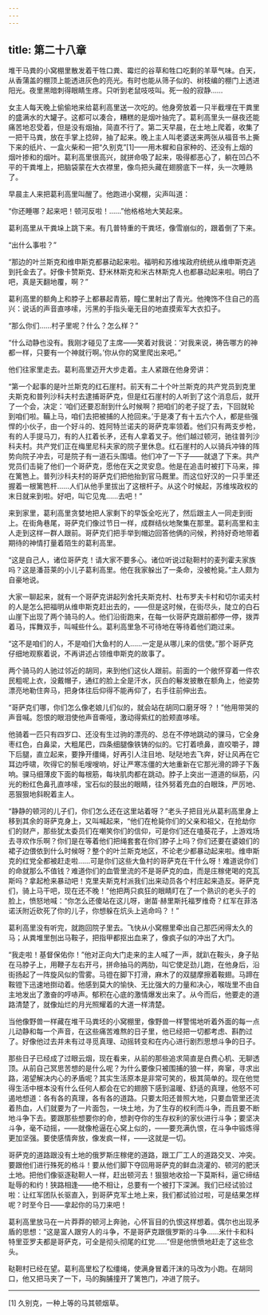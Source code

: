 ```yaml
---
---
---
```

title: 第二十八章
---




堆干马粪的小窝棚里散发着干牲口粪、霉烂的谷草和牲口吃剩的羊草气味。白天，从香蒲盖的棚顶上能透进灰色的亮光。有时也能从筛子似的、树枝编的棚门上透进阳光。夜里黑暗刺得眼睛生疼。只听到老鼠吱吱叫。死一般的寂静……

女主人每天晚上偷偷地来给葛利高里送一次吃的。他身旁放着一只半截埋在干粪里的盛满水的大罐子。这都可以凑合，糟糕的是烟叶抽完了。葛利高里头一昼夜还能痛苦地忍受着，但是没有烟抽，简直不行了。第二天早晨，在土地上爬着，收集了一把干马粪，放在手掌上捻碎，抽了起来。晚上主人叫老婆送来两张从福音书上撕下来的纸片、一盒火柴和一把“久别克”[1]——用木樨和自家种的、还没有上烟的烟叶掺和的烟叶。葛利高里很高兴，就拼命吸了起来，吸得都恶心了，躺在凹凸不平的干粪堆上，把脑袋蒙在大衣襟里，像鸟把头藏在翅膀底下一样，头一次睡熟了。

早晨主人来把葛利高里叫醒了。他跑进小窝棚，尖声叫道：

“你还睡哪？起来吧！顿河反啦！……”他格格地大笑起来。

葛利高里从干粪垛上跳下来。有几普特重的干粪坯，像雪崩似的，跟着倒了下来。

“出什么事啦？”

“那边的叶兰斯克和维申斯克都暴动起来啦。福明和苏维埃政府统统从维申斯克逃到托金去了。好像卡赞斯克、舒米林斯克和米古林斯克人也都暴动起来啦。明白了吧，真是天翻地覆，啊？”

葛利高里的额角上和脖子上都暴起青筋，瞳仁里射出了青光。他掩饰不住自己的高兴：说话的声音直哆嗦，污黑的手指头毫无目的地直摸索军大衣扣子。

“那么你们……村子里呢？什么？怎么样？”

“什么动静也没有。我刚才碰见了主席——笑着对我说：‘对我来说，祷告哪方的神都一样，只要有一个神就行啊。’你从你的窝里爬出来吧。”

他们往家里走去。葛利高里迈开大步走着。主人紧跟在他身旁讲：

“第一个起事的是叶兰斯克的红石崖村。前天有二十个叶兰斯克的共产党员到克里夫斯克和普列沙科夫村去逮捕哥萨克，但是红石崖村的人听到了这个消息后，就开了一个会，决定：‘咱们还要忍耐到什么时候啊？把咱们的老子捉了去，下回就轮到咱们啦。鞴上马，咱们去把被捕的人抢回来。’于是凑了有十五六个人，都是些强悍的小伙子，由一个好斗的、姓阿特兰诺夫的哥萨克率领着。他们只有两支步枪，有的人手提马刀，有的人扛着长矛，还有人拿着叉子。他们越过顿河，驰往普列沙科夫村。共产党们正在梅里尼科夫家的院子里休息。红石崖村的人以骑兵冲锋的阵势向院子冲去，可是院子有一道石头围墙。他们冲了一下子——就退了下来。共产党员们击毙了他们一个哥萨克，愿他在天之灵安息。他是在追击时被打下马来，摔在篱笆上。普列沙科夫村的哥萨克们把他抬到官马厩里。而这位好汉的一只手里还握着一根篱笆杆……人们从他手里拔出了这根杆子。从这个时候起，苏维埃政权的末日就来到啦。好吧，叫它见鬼……去吧！”

来到家里，葛利高里贪婪地把人家剩下的早饭全吃光了，然后跟主人一同走到街上。在街角巷尾，哥萨克们像过节日一样，成群结伙地聚集在那里。葛利高里和主人走到这样一群人跟前。哥萨克们把手举到帽边回答他俩的问候，矜持好奇地带着期待的神情打量着陌生的葛利高里。

“这是自己人，诸位哥萨克！请大家不要多心。诸位听说过鞑靼村的麦列霍夫家族吗？这是潘苔莱的小儿子葛利高里。他在我家躲出了一条命，没被枪毙。”主人颇为自豪地说。

大家一聊起来，就有一个哥萨克讲起列舍托夫斯克村、杜布罗夫卡村和切尔诺夫村的人是怎么把福明从维申斯克赶出去的，——但是这时候，在街尽头，陡立的白石山崖下出现了两个骑马的人。他们沿街跑来，在每一伙哥萨克跟前都停一停，拨弄着马，挥舞双手，叫喊些什么。葛利高里急不可待地在等待着他们跑过来。

“这不是咱们的人，不是咱们大鱼村的人……一定是从哪儿来的信使。”那个哥萨克仔细地观察着说，不再讲述占领维申斯克的故事了。

两个骑马的人驰过邻近的胡同，来到他们这伙人跟前。前面的一个敞怀穿着一件农民粗呢上衣，没戴帽子，通红的脸上全是汗水，灰白的鬈发披散在额角上，他姿势漂亮地勒住奔马，把身体往后仰得不能再仰了，右手往前伸出去。

“哥萨克们哪，你们怎么像老娘儿们似的，就会站在胡同口磨牙呀？！”他用带哭的声音喊。怨恨的眼泪使他声音嘶哑，激动得紫红的脸颊直哆嗦。

他骑着一匹只有四岁口、还没有生过驹的漂亮的、总在不停地跳动的骒马，它全身枣红色，白鼻梁，大粗尾巴，四条细腿像铁铸的似的。它打着喷鼻，直咬嚼子，蹲下后腿，直立起来，要挣开缰绳，好再引人注目地、哒哒地去飞奔，好让风再在它耳边呼啸，吹得它的鬃毛嗖嗖响，好让严寒冻僵的大地重新在它那光滑的蹄子下轰响。骒马细薄皮下面的每根筋，每块肌肉都在跳动。脖子上突出一道道的纵筋，闪光的粉红色鼻孔直哆嗦，宝石似的鼓出的眼睛，往外努着充血的白眼珠，严厉地、恶狠狠地斜睨着主人。

“静静的顿河的儿子们，你们怎么还在这里站着呀？”老头子把目光从葛利高里身上移到其余的哥萨克身上，又叫喊起来，“他们在枪毙你们的父亲和祖父，在抢劫你们的财产，那些犹太委员们在嘲笑你们的信仰，可是你们还在嗑葵花子，上游戏场去寻欢作乐啊？你们是在等着他们把绳套套在你们脖子上吗？你们还要在婆娘们的裙子边偎依到什么时候呀？整个的叶兰斯克地区，不论老少都暴动起来啦。维申斯克的红党全都被赶走啦……可是你们这些大鱼村的哥萨克在干什么呀！难道说你们的命就那么不值钱？难道你们的血管里流的不是哥萨克的血，而是庄稼佬喝的克瓦斯吗？拿起枪来暴动吧！克里夫斯克村派我们出来动员各个村庄起来造反。哥萨克们，骑上马干吧，现在还不晚！”他把两只疯狂的眼睛盯在了一个熟识的老头子的脸上，愤怒地喊：“你怎么还傻站在这儿呀，谢苗·赫里斯托福罗维奇？红军在菲洛诺沃附近砍死了你的儿子，你想躲在炕头上逃命吗？！”

葛利高里没有听完，就跑回院子里去。飞快从小窝棚里牵出自己那匹闲得太久的马；从粪堆里刨出马鞍子，把指甲都抠出血来了，像疯子似的冲出了大门。

“我走啦！基督保佑你！”他对正向大门走来的主人喊了一声，就趴在鞍头，身子贴在马脖子上，用鞭子左右开弓，拼命抽马的两肋，叫它使足劲儿跑，在他身后，沿街扬起了一阵旋风似的雪雾。马镫在脚下打滑，麻木了的双腿摩擦着鞍翅。马蹄在鞍镫下迅速地捯动着。他感到莫大的愉快、无比强大的力量和决心，喉咙里不由自主地发出了激奋的哼哧声。郁积在心底的激情爆发出来了。从今而后，他要走的道路清楚了，就像灿烂的月光照耀着的大道一样清楚。

当他像野兽一样藏在堆干马粪坯的小窝棚里，像野兽一样警惕地听着外面的每一点儿动静和每一个声音，在这些痛苦难熬的日子里，他已经把一切都考虑、斟酌过了。好像他过去并未有过寻觅真理、动摇转变和在内心进行剧烈思想斗争的日子。

那些日子已经成了过眼云烟，现在看来，从前的那些追求简直是白费心机、无聊透顶。从前自己冥思苦想的是什么呢？为什么要像只被围捕的狼一样，奔窜，寻求出路，渴望解决内心的矛盾呢？其实生活原本是非常可笑的，极其简单的。现在他觉得生活中根本没有什么任何人都会在它的翅膀下感到温暖、舒适的真理，他怒不可遏地想道：各有各的真理，各有各的道路。只要太阳还普照大地，只要血管里还流着热血，人们就要为了一片面包，一块土地，为了生存的权利而斗争，而且要不断地斗争下去。要跟那些想要你的命，想剥夺你的生存权利的家伙进行斗争；要坚决斗争，毫不动摇，——就像枪逼在心窝上似的，——要充满仇恨，在斗争中锻炼得更加坚强。要使感情奔放，像发疯一样，——这就是一切。

哥萨克的道路跟没有土地的俄罗斯庄稼佬的道路，跟工厂工人的道路交叉、冲突。要跟他们进行殊死的格斗！要从他们脚下夺回用哥萨克的鲜血浇灌的、顿河的肥沃土地。把他们像驱逐鞑靼人一样，赶出顿河去！狠狠地收拾一下莫斯科，逼它缔结耻辱的和约！狭路相逢——绝不相让，总要有一个被打下深渊。我们已经试验过啦：让红军团队长驱直入，到哥萨克军土地上来，我们都试验过啦，可是结果怎样呢？时至今日——拿起你的马刀来吧！

葛利高里放马在一片莽莽的顿河上奔驰，心怀盲目的仇恨这样想着。偶尔也出现矛盾的思想：“这是富人跟穷人的斗争，不是哥萨克跟俄罗斯的斗争……米什卡和科特里亚罗夫都是哥萨克，可全是彻头彻尾的红党……”但是他愤愤地赶走了这些念头。

鞑靼村已经在望。葛利高里松了松缰绳，使满身冒着汗沫的马改为小跑。在胡同口，他又把马夹了一下，马的胸脯撞开了篱笆门，冲进了院子。



* * *



[1] 久别克，一种上等的马其顿烟草。